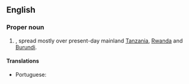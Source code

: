 ==English==
{{wikipedia}}

===Proper noun===
{{en-proper noun|head=[[German]] [[East Africa]]}}

# {{senseid|en|Q153963}}{{place|en|A <<former>> [[German]] <<colony>> in <<r/East Africa>>}}, spread mostly over present-day mainland [[Tanzania]], [[Rwanda]] and [[Burundi]].

====Translations====
{{trans-top|former German colony in East Africa}}
* Portuguese: {{t|pt|África Oriental Alemã|f}}
{{trans-mid}}
{{trans-bottom}}
